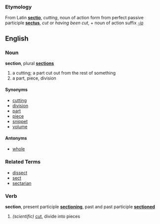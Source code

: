 ===Etymology===
From Latin '''[[sectio]]''', ''cutting'', noun of action form from perfect passive participle '''[[sectus]]''', ''cut'' or ''having been cut'', + noun of action suffix ''[[-io]]''
<!-- What's the original Latin verb? -->

==English==
===Noun===
'''section''', plural '''[[sections]]'''

# a cutting; a part cut out from the rest of something
# a part, piece, division

====Synonyms====
*[[cutting]]
*[[division]]
*[[part]]
*[[piece]]
*[[snippet]]
*[[volume]]

====Antonyms====
*[[whole]]

===Related Terms===
*[[dissect]]
*[[sect]]
*[[sectarian]]


===Verb===
'''section''', present participle '''[[sectioning]]''', past and past participle '''[[sectioned]]'''

# ''(scientific)'' [[cut]], divide into pieces